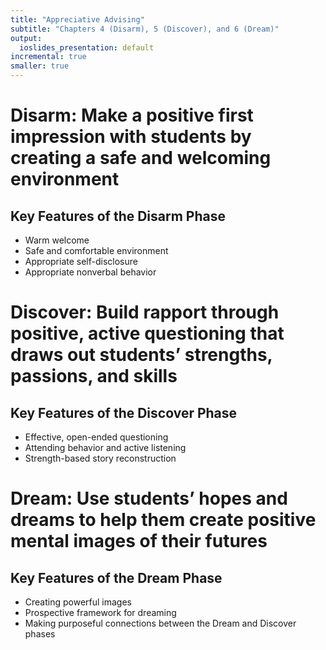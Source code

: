 ```yaml
---
title: "Appreciative Advising"
subtitle: "Chapters 4 (Disarm), 5 (Discover), and 6 (Dream)"
output:
  ioslides_presentation: default
incremental: true
smaller: true
---
```


# Disarm: Make a positive first impression with students by creating a safe and welcoming environment

## Key Features of the Disarm Phase

- Warm welcome
- Safe and comfortable environment
- Appropriate self-disclosure
- Appropriate nonverbal behavior

# Discover: Build rapport through positive, active questioning that draws out students' strengths, passions, and skills

## Key Features of the Discover Phase

- Effective, open-ended questioning
- Attending behavior and active listening
- Strength-based story reconstruction

# Dream: Use students' hopes and dreams to help them create positive mental images of their futures

## {data-background="https://upload.wikimedia.org/wikipedia/commons/4/49/Deep-dream-white-noise-0050.jpg" data-background-size=cover}

## Key Features of the Dream Phase

- Creating powerful images
- Prospective framework for dreaming
- Making purposeful connections between the Dream and Discover phases